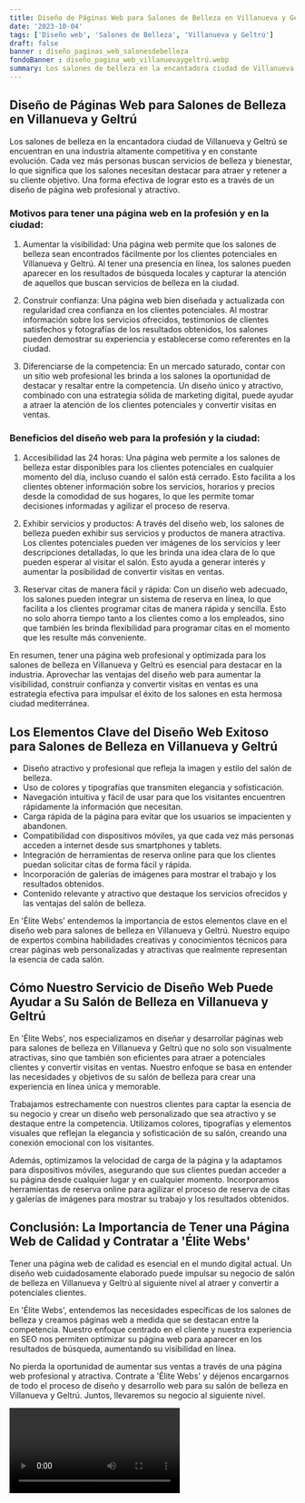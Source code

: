 ```yaml
---
title: Diseño de Páginas Web para Salones de Belleza en Villanueva y Geltrú
date: '2023-10-04'
tags: ['Diseño web', 'Salones de Belleza', 'Villanueva y Geltrú']
draft: false
banner : diseño_paginas_web_salonesdebelleza
fondoBanner : diseño_pagina_web_villanuevaygeltrú.webp
summary: Los salones de belleza en la encantadora ciudad de Villanueva y Geltrú se encuentran en una industria altamente competitiva y en constante evolución. Cada vez más personas buscan servicios de belleza y bienestar, lo que significa que los salones necesitan destacar para atraer y retener a su cliente objetivo. Una forma efectiva de lograr esto es a través de un diseño de página web profesional y atractivo.
---
```


## Diseño de Páginas Web para Salones de Belleza en Villanueva y Geltrú

Los salones de belleza en la encantadora ciudad de Villanueva y Geltrú se encuentran en una industria altamente competitiva y en constante evolución. Cada vez más personas buscan servicios de belleza y bienestar, lo que significa que los salones necesitan destacar para atraer y retener a su cliente objetivo. Una forma efectiva de lograr esto es a través de un diseño de página web profesional y atractivo.

### Motivos para tener una página web en la profesión y en la ciudad:

1. Aumentar la visibilidad: Una página web permite que los salones de belleza sean encontrados fácilmente por los clientes potenciales en Villanueva y Geltrú. Al tener una presencia en línea, los salones pueden aparecer en los resultados de búsqueda locales y capturar la atención de aquellos que buscan servicios de belleza en la ciudad. 

2. Construir confianza: Una página web bien diseñada y actualizada con regularidad crea confianza en los clientes potenciales. Al mostrar información sobre los servicios ofrecidos, testimonios de clientes satisfechos y fotografías de los resultados obtenidos, los salones pueden demostrar su experiencia y establecerse como referentes en la ciudad.

3. Diferenciarse de la competencia: En un mercado saturado, contar con un sitio web profesional les brinda a los salones la oportunidad de destacar y resaltar entre la competencia. Un diseño único y atractivo, combinado con una estrategia sólida de marketing digital, puede ayudar a atraer la atención de los clientes potenciales y convertir visitas en ventas.

### Beneficios del diseño web para la profesión y la ciudad:

1. Accesibilidad las 24 horas: Una página web permite a los salones de belleza estar disponibles para los clientes potenciales en cualquier momento del día, incluso cuando el salón está cerrado. Esto facilita a los clientes obtener información sobre los servicios, horarios y precios desde la comodidad de sus hogares, lo que les permite tomar decisiones informadas y agilizar el proceso de reserva.

2. Exhibir servicios y productos: A través del diseño web, los salones de belleza pueden exhibir sus servicios y productos de manera atractiva. Los clientes potenciales pueden ver imágenes de los servicios y leer descripciones detalladas, lo que les brinda una idea clara de lo que pueden esperar al visitar el salón. Esto ayuda a generar interés y aumentar la posibilidad de convertir visitas en ventas.

3. Reservar citas de manera fácil y rápida: Con un diseño web adecuado, los salones pueden integrar un sistema de reserva en línea, lo que facilita a los clientes programar citas de manera rápida y sencilla. Esto no solo ahorra tiempo tanto a los clientes como a los empleados, sino que también les brinda flexibilidad para programar citas en el momento que les resulte más conveniente.

En resumen, tener una página web profesional y optimizada para los salones de belleza en Villanueva y Geltrú es esencial para destacar en la industria. Aprovechar las ventajas del diseño web para aumentar la visibilidad, construir confianza y convertir visitas en ventas es una estrategia efectiva para impulsar el éxito de los salones en esta hermosa ciudad mediterránea.

<GifSeo />

<Cta />

## Los Elementos Clave del Diseño Web Exitoso para Salones de Belleza en Villanueva y Geltrú

- Diseño atractivo y profesional que refleja la imagen y estilo del salón de belleza.
- Uso de colores y tipografías que transmiten elegancia y sofisticación.
- Navegación intuitiva y fácil de usar para que los visitantes encuentren rápidamente la información que necesitan.
- Carga rápida de la página para evitar que los usuarios se impacienten y abandonen.
- Compatibilidad con dispositivos móviles, ya que cada vez más personas acceden a internet desde sus smartphones y tablets.
- Integración de herramientas de reserva online para que los clientes puedan solicitar citas de forma fácil y rápida.
- Incorporación de galerías de imágenes para mostrar el trabajo y los resultados obtenidos.
- Contenido relevante y atractivo que destaque los servicios ofrecidos y las ventajas del salón de belleza.

En 'Élite Webs' entendemos la importancia de estos elementos clave en el diseño web para salones de belleza en Villanueva y Geltrú. Nuestro equipo de expertos combina habilidades creativas y conocimientos técnicos para crear páginas web personalizadas y atractivas que realmente representan la esencia de cada salón.

## Cómo Nuestro Servicio de Diseño Web Puede Ayudar a Su Salón de Belleza en Villanueva y Geltrú

En 'Élite Webs', nos especializamos en diseñar y desarrollar páginas web para salones de belleza en Villanueva y Geltrú que no solo son visualmente atractivas, sino que también son eficientes para atraer a potenciales clientes y convertir visitas en ventas. Nuestro enfoque se basa en entender las necesidades y objetivos de su salón de belleza para crear una experiencia en línea única y memorable.

Trabajamos estrechamente con nuestros clientes para captar la esencia de su negocio y crear un diseño web personalizado que sea atractivo y se destaque entre la competencia. Utilizamos colores, tipografías y elementos visuales que reflejan la elegancia y sofisticación de su salón, creando una conexión emocional con los visitantes.

Además, optimizamos la velocidad de carga de la página y la adaptamos para dispositivos móviles, asegurando que sus clientes puedan acceder a su página desde cualquier lugar y en cualquier momento. Incorporamos herramientas de reserva online para agilizar el proceso de reserva de citas y galerías de imágenes para mostrar su trabajo y los resultados obtenidos.

## Conclusión: La Importancia de Tener una Página Web de Calidad y Contratar a 'Élite Webs'


Tener una página web de calidad es esencial en el mundo digital actual. Un diseño web cuidadosamente elaborado puede impulsar su negocio de salón de belleza en Villanueva y Geltrú al siguiente nivel al atraer y convertir a potenciales clientes. 

En 'Élite Webs', entendemos las necesidades específicas de los salones de belleza y creamos páginas web a medida que se destacan entre la competencia. Nuestro enfoque centrado en el cliente y nuestra experiencia en SEO nos permiten optimizar su página web para aparecer en los resultados de búsqueda, aumentando su visibilidad en línea.

No pierda la oportunidad de aumentar sus ventas a través de una página web profesional y atractiva. Contrate a 'Élite Webs' y déjenos encargarnos de todo el proceso de diseño y desarrollo web para su salón de belleza en Villanueva y Geltrú. Juntos, llevaremos su negocio al siguiente nivel.

<Video />

<CtaBot job='Salones de Belleza' city='Villanueva y Geltrú'/>

<Gmaps query='Villanueva y Geltrú+españa+maps' />